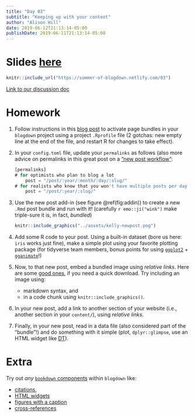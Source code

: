 ```yaml
---
title: "Day 03"
subtitle: "Keeping up with your content"
author: "Alison Hill"
date: 2019-06-12T21:13:14-05:00
publishDate: 2019-06-11T21:13:14-05:00
---
```


# Slides <a href="/03" target="_blank">here</a>

```r
knitr::include_url("https://summer-of-blogdown.netlify.com/03")
```

[Link to our discussion doc](https://docs.google.com/document/d/1Udr1ImgS-M8_c4qRRKG7eqJGs4_CXnBjM-WFBRXYTF0/edit#heading=h.tqen04nraw7u)

# Homework

1. Follow instructions in this [blog post](https://alison.rbind.io/post/2019-02-21-hugo-page-bundles/) to activate page bundles in your `blogdown` project using a project `.Rprofile` file (2 gotchas: new empty line at the end of the file, and restart R for changes to take effect).

1. In your `config.toml` file, update your `permalinks` as follows (also more advice on permalinks in this great post on a ["new post workflow"](https://www.garrickadenbuie.com/blog/blogdown-netlify-new-post-workflow/):

    ```js
    [permalinks]
    # for optimists who plan to blog a lot
        post = "/post/:year/:month/:day/:slug/" 
    # for realists who know that you won't have multiple posts per day (or maybe even month)
        post = "/post/:year/:slug/" 
    ```


1. Use the new post add-in (see figure \@ref(fig:addin)) to create a new `.Rmd` post bundle and run with it! (carefully `r emo::ji("wink")` make triple-sure it is, in fact, *bundled*)

    ```r
    knitr::include_graphics("../assets/kelly-newpost.png")
    ```

1. Add some R code to your post. Using a built-in dataset (bore us here: `iris` works just fine), make a simple plot using your favorite plotting package (for tidyverse team members, bonus points for using [`ggplot2`](https://ggplot2.tidyverse.org/) + [`gganimate`](https://gganimate.com/)!)

1. Now, to that new post, embed a bundled image using *relative links*. Here are some [good ones](https://unsplash.com/), if you need a quick download. Try including an image using:
    + markdown syntax, and 
    + in a code chunk using `knitr::include_graphics()`.

1. In your new post, add a link to another section of your website (i.e., another section in your `content/`), using *relative links*.

1. Finally, in your new post, read in a data file (also considered part of the "bundle"!) and do something with it simple (plot, `dplyr::glimpse`, use an HTML widget like [DT](https://rstudio.github.io/DT/)).

# Extra

Try out *any* [`bookdown` components](https://bookdown.org/yihui/bookdown/components.html) within `blogdown` like: 

+ [citations](https://blogdown-demo.rbind.io/2017/08/28/adding-citations-to-posts/), 
+ [HTML widgets](https://blogdown-demo.rbind.io/2017/09/07/adding-htmlwidgets-to-r-markdown-posts/)
+ [figures with a caption](https://blogdown-demo.rbind.io/2017/10/06/adding-figures-and-other-images-to-posts/)
+ [cross-references](https://bookdown.org/yihui/bookdown/cross-references.html)
